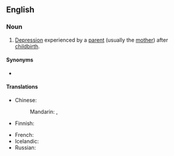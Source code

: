 ==English==

===Noun===
{{en-noun|-}}

# [[depression|Depression]] experienced by a [[parent]] (usually the [[mother]]) after [[childbirth]].

====Synonyms====
* {{l|en|postnatal depression}}

====Translations====
{{trans-top|parent’s depression after childbirth}}
* Chinese:
*: Mandarin: {{t|cmn|產後抑鬱症}}, {{t|cmn|产后抑郁症|tr=chǎnhòu yìyùzhèng}}
* Finnish: {{t|fi|synnytyksen jälkeinen masennus}}
{{trans-mid}}
* French: {{t-needed|fr}}
* Icelandic: {{t|is|fæðingarþunglyndi|n}}
* Russian: {{t|ru|послеродова́я депре́ссия|f}}
{{trans-bottom}}

{{c|en|Psychology|Pregnancy}}